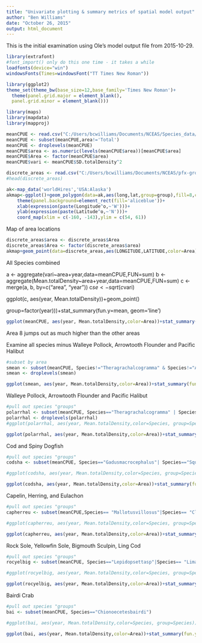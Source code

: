 ```yaml
---
title: "Univariate plotting & summary metrics of spatial model output"
author: "Ben Williams"
date: "October 26, 2015"
output: html_document
---
```

This is the initial examination using Ole's model output file from 2015-10-29.

```r
library(extrafont)
#font_import() only do this one time - it takes a while
loadfonts(device="win")
windowsFonts(Times=windowsFont("TT Times New Roman"))

library(ggplot2)
theme_set(theme_bw(base_size=12,base_family='Times New Roman')+ 
  theme(panel.grid.major = element_blank(),
  panel.grid.minor = element_blank()))

library(maps)
library(mapdata)
library(mapproj)
```

```r
meanCPUE <- read.csv("C:/Users/bcwilliams/Documents/NCEAS/Species_data/All_sp_index_meanCPUEByArea.csv")
meanCPUE <- subset(meanCPUE,area!='Total')
meanCPUE <- droplevels(meanCPUE)
meanCPUE$area <- as.numeric(levels(meanCPUE$area))[meanCPUE$area]
meanCPUE$Area <- factor(meanCPUE$area)
meanCPUE$vari <- meanCPUE$SD.totalDensity^2

discrete_areas <- read.csv("C:/Users/bcwilliams/Documents/NCEAS/pfx-groundfish/goaTrawl/Output Data/goa_discrete_areas_for_comparison(50_to_150m).csv")
#head(discrete_areas)
```

```r
ak<-map_data('worldHires','USA:Alaska')
akmap<-ggplot()+geom_polygon(data=ak,aes(long,lat,group=group),fill=8,color="black")+
    theme(panel.background=element_rect(fill='aliceblue'))+
    xlab(expression(paste(Longitude^o,~'W')))+
    ylab(expression(paste(Latitude^o,~'N')))+
    coord_map(xlim = c(-160, -143),ylim = c(54, 61))
```

Map of area locations

```r
discrete_areas$area <- discrete_areas$Area
discrete_areas$Area <- factor(discrete_areas$area)
akmap+geom_point(data=discrete_areas,aes(LONGITUDE,LATITUDE,color=Area))
```

All Species combined

a <- aggregate(vari~area+year,data=meanCPUE,FUN=sum)
b <- aggregate(Mean.totalDensity~area+year,data=meanCPUE,FUN=sum)
c <- merge(a, b, by=c("area", "year"))
c$se <- sqrt(c$vari)


ggplot(c, aes(year, Mean.totalDensity))+geom_point()

group=factor(year)))+stat_summary(fun.y=mean, geom='line')

```r
ggplot(meanCPUE, aes(year, Mean.totalDensity,color=Area))+stat_summary(fun.y=sum, geom="line")
```

Area 8 jumps out as much higher than the other areas


Examine all species minus Walleye Pollock, Arrowtooth Flounder and Pacific Halibut

```r
#subset by area
smean <- subset(meanCPUE, Species!="Theragrachalcogramma" & Species!="Atheresthesstomias"&Species!="Hippoglossoideselassodon")
smean <- droplevels(smean)

ggplot(smean, aes(year, Mean.totalDensity,color=Area))+stat_summary(fun.y=sum, geom="line")
```

Walleye Pollock, Arrowtooth Flounder and Pacific Halibut

```r
#pull out species "groups"
polarrhal <- subset(meanCPUE, Species=="Theragrachalcogramma" | Species== "Atheresthesstomias" | Species!="Hippoglossoideselassodon" )
polarrhal <- droplevels(polarrhal)
#ggplot(polarrhal, aes(year, Mean.totalDensity,color=Species, group=Species))+geom_point()+geom_line()+facet_wrap(~area, ncol=1, scales="free")

ggplot(polarrhal, aes(year, Mean.totalDensity,color=Area))+stat_summary(fun.y=sum, geom="line")
```


Cod and Spiny Dogfish

```r
#pull out species "groups"
codsha <- subset(meanCPUE, Species=="Gadusmacrocephalus"| Species=="Squalusacanthias")

#ggplot(codsha, aes(year, Mean.totalDensity,color=Species, group=Species))+geom_point()+geom_line()+facet_wrap(~area, ncol=1, scales="free")

ggplot(codsha, aes(year, Mean.totalDensity,color=Area))+stat_summary(fun.y=sum, geom="line")
```


Capelin, Herring, and Eulachon

```r
#pull out species "groups"
capherreu <- subset(meanCPUE,Species== "Mallotusvillosus"|Species== "Clupeapallasi" | Species=="Thaleichthyspacificus")

#ggplot(capherreu, aes(year, Mean.totalDensity,color=Species, group=Species))+geom_point()+geom_line()+facet_wrap(~area, ncol=1, scales="free")

ggplot(capherreu, aes(year, Mean.totalDensity,color=Area))+stat_summary(fun.y=sum, geom="line")
```


Rock Sole, Yellowfin Sole, Bigmouth Sculpin, Ling Cod

```r
#pull out species "groups"
rocyelbig <- subset(meanCPUE, Species=="Lepidopsettasp"|Species== "Limandaaspera"|Species== "Hemitripterusbolini" | Species == "Ophiodonelongatus" |Species =="Dasycottussetiger" | Species=="Hemilepidotus Jordani")

#ggplot(rocyelbig, aes(year, Mean.totalDensity,color=Species, group=Species))+geom_point()+geom_line()+facet_wrap(~area, ncol=1, scales="free")

ggplot(rocyelbig, aes(year, Mean.totalDensity,color=Area))+stat_summary(fun.y=sum, geom="line")
```

Bairdi Crab

```r
#pull out species "groups"
bai <- subset(meanCPUE, Species=="Chionoecetesbairdi")

#ggplot(bai, aes(year, Mean.totalDensity,color=Species, group=Species))+geom_point()+geom_line()+facet_wrap(~area, ncol=1, scales="free")

ggplot(bai, aes(year, Mean.totalDensity,color=Area))+stat_summary(fun.y=sum, geom="line")
```
